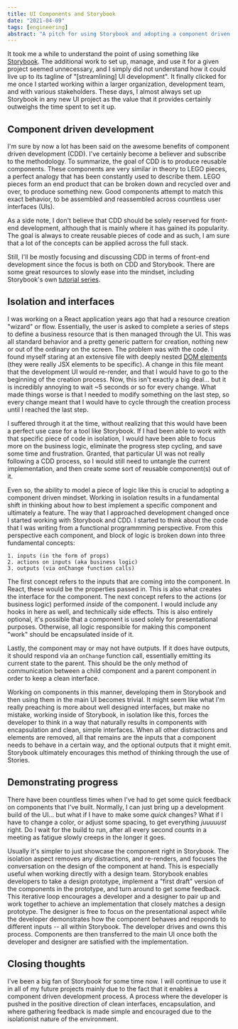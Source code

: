 ```yaml
---
title: UI Components and Storybook
date: "2021-04-09"
tags: [engineering]
abstract: "A pitch for using Storybook and adopting a component driven development process for building modern and modular user interfaces."
---
```


It took me a while to understand the point of using something like [Storybook](https://storybook.js.org/).
The additional work to set up, manage, and use it for a given project seemed unnecessary, and I simply did not understand how
it could live up to its tagline of "[streamlining] UI development". It finally clicked for me once I started working within a larger
organization, development team, and with various stakeholders. These days, I almost always set up Storybook in any new UI project as the
value that it provides certainly outweighs the time spent to set it up.

## Component driven development

I'm sure by now a lot has been said on the awesome benefits of component driven development (CDD). I've certainly become a believer and subscribe to the methodology.
To summarize, the goal of CDD is to produce reusable components. These components are very similar in theory to LEGO pieces, a perfect
analogy that has been constantly used to describe them. LEGO pieces form an end product that can be broken down and recycled over and over,
to produce something new. Good components attempt to match this exact behavior, to be assembled and reassembled across countless user interfaces (UIs).

As a side note, I don't believe that CDD should be solely reserved for front-end development, although that is mainly where it has gained its popularity. The goal
is always to create reusable pieces of code and as such, I am sure that a lot of the concepts can be applied across the full stack.

Still, I'll be mostly focusing and discussing CDD in terms of front-end development since the focus is both on CDD and Storybook. There
are some great resources to slowly ease into the mindset, including Storybook's own [tutorial series](https://storybook.js.org/tutorials/).

## Isolation and interfaces

I was working on a React application years ago that had a resource creation "wizard" or flow. Essentially, the user is asked to complete
a series of steps to define a business resource that is then managed through the UI. This was all standard behavior and a pretty generic pattern
for creation, nothing new or out of the ordinary on the screen. The problem was with the code. I found myself staring at an extensive file with deeply nested [DOM elements](https://developer.mozilla.org/en-US/docs/Web/API/Document_Object_Model/Introduction)
(they were really JSX elements to be specific). A change in this file meant that the development UI would re-render, and that I would have to go to the beginning of the creation process.
Now, this isn't exactly a big deal... but it is incredibly annoying to wait ~5 seconds or so for every change. What made things worse is that I needed to modify something on the last step,
so every change meant that I would have to cycle through the creation process until I reached the last step.

I suffered through it at the time, without realizing that this would have been a perfect use case for a tool like Storybook. If I had
been able to work with that specific piece of code in isolation, I would have been able to focus more on the business logic, eliminate the progress
step cycling, and save some time and frustration. Granted, that particular UI was not really following a CDD process, so I would still
need to untangle the current implementation, and then create some sort of reusable component(s) out of it.

Even so, the ability to model a piece of logic like this is crucial to adopting a component driven mindset. Working in isolation results in
a fundamental shift in thinking about how to best implement a specific component and ultimately a feature. The way that I approached development
changed once I started working with Storybook and CDD. I started to think about the code that I was writing from a functional programmming perspective.
From this perspective each component, and block of logic is broken down into three fundamental concepts:

```
1. inputs (in the form of props)
2. actions on inputs (aka business logic)
3. outputs (via onChange function calls)
```

The first concept refers to the inputs that are coming into the component. In React, these would be the properties passed in. This is also what creates
the interface for the component. The next concept refers to the actions (or business logic) performed _inside_ of the component. I would include any hooks in here as well, and technically
side effects. This is also entirely optional, it's possible that a component
is used solely for presentational purposes. Otherwise, all logic responsible for making this component "work" should be encapsulated inside of it.

Lastly, the component may or may not have outputs. If it does have outputs, it should respond via an `onChange` function call, essentially emitting
its current state to the parent. This should be the only method of communication between a child component and a parent component in order to keep
a clean interface.

Working on components in this manner, developing them in Storybook and then using them in the main UI becomes trivial. It might seem like what I'm really
preaching is more about well designed interfaces, but make no mistake, working inside of Storybook, in isolation like this, forces the developer to think in a way that
naturally results in components with encapsulation and clean, simple interfaces. When all other distractions and elements are removed, all that remains are the inputs
that a component needs to behave in a certain way, and the optional outputs that it might emit. Storybook ultimately encourages this method of thinking through the use of Stories.

## Demonstrating progress

There have been countless times when I've had to get some quick feedback
on components that I've built. Normally, I can just bring up a development build of the UI... but what if I have to make some _quick_
changes? What if I have to change a color, or adjust some spacing, to get everything _juuuuust_ right. Do I wait for the build to run, after all
every second counts in a meeting as fatigue slowly creeps in the longer it goes.

Usually it's simpler to just showcase the component right in Storybook. The isolation aspect removes any distractions, and re-renders, and focuses the conversation
on the design of the component at hand. This is especially useful when working directly with a design team. Storybook enables developers to take a design prototype,
implement a "first draft" version of the components in the prototype, and turn around to get some feedback. This iterative loop encourages a developer and a designer to pair up and work together
to achieve an implementation that closely matches a design prototype. The designer is free to focus on the presentational aspect
while the developer demonstrates how the component behaves and responds to different inputs -- all within Storybook. The developer drives and owns
this process. Components are then transferred to the main UI once both the developer and designer are satisfied with the implementation.

## Closing thoughts

I've been a big fan of Storybook for some time now. I will continue to use it in all of my future projects
mainly due to the fact that it enables a component driven development process. A process where the developer
is pushed in the positive direction of clean interfaces, encapsulation, and where gathering feedback is made simple
and encouraged due to the isolationist nature of the environment.
